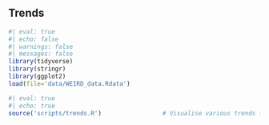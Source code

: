 
## Trends

```r
#| eval: true
#| echo: false
#| warnings: false
#| messages: false
library(tidyverse)
library(stringr)
library(ggplot2)
load(file='data/WEIRD_data.Rdata')
```

```r
#| eval: true
#| echo: true
source('scripts/trends.R')                 # Visualise various trends (Figure 2)
```

